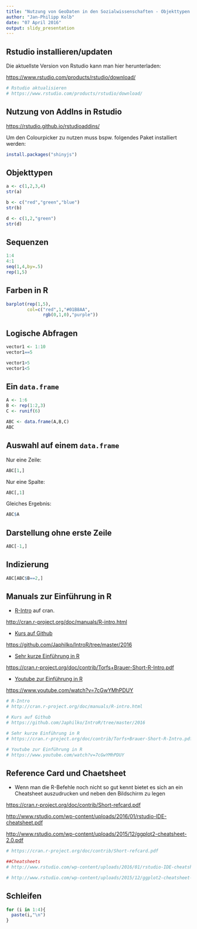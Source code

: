 ```yaml
---
title: "Nutzung von GeoDaten in den Sozialwissenschaften - Objekttypen und Indizierung"
author: "Jan-Philipp Kolb"
date: "07 April 2016"
output: slidy_presentation
---
```



## Rstudio installieren/updaten

Die aktuellste Version von Rstudio kann man hier herunterladen:

<https://www.rstudio.com/products/rstudio/download/>

```r
# Rstudio aktualisieren
# https://www.rstudio.com/products/rstudio/download/
```


## Nutzung von AddIns in Rstudio

<https://rstudio.github.io/rstudioaddins/>

Um den Colourpicker zu nutzen muss bspw. folgendes Paket installiert werden:

```r
install.packages("shinyjs")
```

## Objekttypen

```r
a <- c(1,2,3,4)
str(a)
```

```r
b <- c("red","green","blue")
str(b)
```

```r
d <- c(1,2,"green")
str(d)
```


## Sequenzen

```r
1:4
4:1
seq(1,4,by=.5)
rep(1,5)
```



## Farben in R

```r
barplot(rep(1,5),
        col=c("red",1,"#01B8AA",
              rgb(0,1,0),"purple"))
```

## Logische Abfragen

```r
vector1 <- 1:10
vector1==5
```

```r
vector1>5
vector1<5
```


## Ein `data.frame`

```r
A <- 1:6
B <- rep(1:2,3)
C <- runif(6)
```

```r
ABC <- data.frame(A,B,C)
ABC
```

## Auswahl auf einem `data.frame`

Nur eine Zeile:
```r
ABC[1,]
```

Nur eine Spalte:

```r
ABC[,1]
```

Gleiches Ergebnis:

```r
ABC$A
```

## Darstellung ohne erste Zeile

```r
ABC[-1,]
```



## Indizierung

```r
ABC[ABC$B==2,]
```


## Manuals zur Einführung in R

- [R-Intro](http://cran.r-project.org/doc/manuals/R-intro.html) auf cran.

<http://cran.r-project.org/doc/manuals/R-intro.html>

- [Kurs auf Github](https://github.com/Japhilko/IntroR/tree/master/2016)

<https://github.com/Japhilko/IntroR/tree/master/2016>

- [Sehr kurze Einführung in R](https://cran.r-project.org/doc/contrib/Torfs+Brauer-Short-R-Intro.pdf)

<https://cran.r-project.org/doc/contrib/Torfs+Brauer-Short-R-Intro.pdf>

- [Youtube zur Einführung in R](https://www.youtube.com/watch?v=7cGwYMhPDUY)

<https://www.youtube.com/watch?v=7cGwYMhPDUY>

```r

# R-Intro
# http://cran.r-project.org/doc/manuals/R-intro.html

# Kurs auf Github
# https://github.com/Japhilko/IntroR/tree/master/2016

# Sehr kurze Einführung in R
# https://cran.r-project.org/doc/contrib/Torfs+Brauer-Short-R-Intro.pdf

# Youtube zur Einführung in R
# https://www.youtube.com/watch?v=7cGwYMhPDUY
```


## Reference Card und Chaetsheet

- Wenn man die R-Befehle noch nicht so gut kennt bietet es sich an ein Cheatsheet auszudrucken und neben den Bildschirm zu legen

<https://cran.r-project.org/doc/contrib/Short-refcard.pdf>

<http://www.rstudio.com/wp-content/uploads/2016/01/rstudio-IDE-cheatsheet.pdf>

<http://www.rstudio.com/wp-content/uploads/2015/12/ggplot2-cheatsheet-2.0.pdf>

```r
# https://cran.r-project.org/doc/contrib/Short-refcard.pdf

##Cheatsheets
# http://www.rstudio.com/wp-content/uploads/2016/01/rstudio-IDE-cheatsheet.pdf

# http://www.rstudio.com/wp-content/uploads/2015/12/ggplot2-cheatsheet-2.0.pdf
```



## Schleifen

```r
for (i in 1:4){
  paste(i,"\n")
}
```


